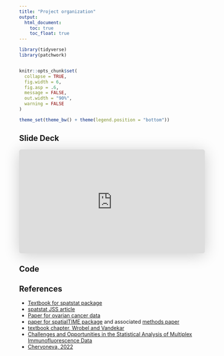 ```yaml
---
title: "Project organization"
output:
  html_document: 
    toc: true
    toc_float: true
---
```


```r
library(tidyverse)
library(patchwork)


knitr::opts_chunk$set(
  collapse = TRUE,
  fig.width = 6,
  fig.asp = .6,
  message = FALSE,
  out.width = "90%",
  warning = FALSE
)

theme_set(theme_bw() + theme(legend.position = "bottom"))
```




## Slide Deck

<iframe class="speakerdeck-iframe" frameborder="0" src="https://speakerdeck.com/player/034999f5e7844fb9a3e778d055b3bedc" title="MI_spatialAnalysis" allowfullscreen="true" style="border: 0px; background: padding-box padding-box rgba(0, 0, 0, 0.1); margin: 0px; padding: 0px; border-radius: 6px; box-shadow: rgba(0, 0, 0, 0.2) 0px 5px 40px; width: 100%; height: auto; aspect-ratio: 560 / 314;" data-ratio="1.78343949044586"></iframe>

## Code


## References

* [Textbook for spatstat package](https://spatstat.org/book.html)
* [spatstat JSS article](https://www.jstatsoft.org/article/view/v012i06)
* [Paper for ovarian cancer data](https://aacrjournals.org/mcr/article/19/12/1973/675069/The-Spatial-Context-of-Tumor-Infiltrating-Immune)
* [paper for spatialTIME package](https://academic.oup.com/bioinformatics/article/37/23/4584/6420699) and associated [methods paper](https://journals.plos.org/ploscompbiol/article?id=10.1371/journal.pcbi.1009900)
* [textbook chapter, Wrobel and Vandekar](https://link.springer.com/protocol/10.1007/978-1-0716-2986-4_8)
* [Challenges and Opportunities in the Statistical Analysis of Multiplex Immunofluorescence Data](https://www.mdpi.com/2072-6694/13/12/3031)
* [Chervoneva, 2022](https://academic.oup.com/bioinformatics/article/37/10/1452/6020255)

